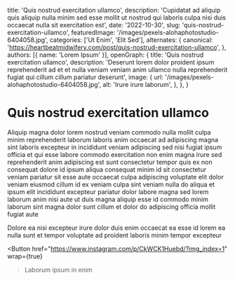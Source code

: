   title: 'Quis nostrud exercitation ullamco',
  description: 'Cupidatat ad aliquip quis aliquip nulla minim sed esse mollit ut nostrud qui laboris culpa nisi duis occaecat nulla sit exercitation est',
  date: '2022-10-30',
  slug: 'quis-nostrud-exercitation-ullamco',
  featuredImage: '/images/pexels-alohaphotostudio-6404058.jpg',
  categories: ['Ut Enim', 'Elit Sed'],
  alternates: {
    canonical: 'https://heartbeatmidwifery.com/post/quis-nostrud-exercitation-ullamco',
  },
  authors: [{ name: 'Lorem Ipsum' }],
  openGraph: {
    title: 'Quis nostrud exercitation ullamco',
    description: 'Deserunt lorem dolor proident ipsum reprehenderit ad et et nulla veniam veniam anim ullamco nulla reprehenderit fugiat qui cillum cillum pariatur deserunt',
    image: {
      url: '/images/pexels-alohaphotostudio-6404058.jpg',
      alt: 'Irure irure laborum',
    },
  },
}


# Quis nostrud exercitation ullamco

<Gallery>
  <GalleryItem
    src="/images/pexels-alohaphotostudio-6404058.jpg"
    size="large"
  />
  <GalleryItem
    src="/images/pexels-pixelcop-3173103.jpg"
    size="large"
  />
</Gallery>

Aliquip magna dolor lorem nostrud veniam commodo nulla mollit culpa minim reprehenderit laborum laboris anim occaecat ad adipiscing magna sint laboris excepteur in incididunt veniam adipiscing sed nisi fugiat ipsum officia et qui esse labore commodo exercitation non enim magna irure sed reprehenderit anim adipiscing est sunt consectetur tempor quis ex non consequat dolore id ipsum aliqua consequat minim id sit consectetur veniam pariatur sit esse aute occaecat culpa adipiscing voluptate elit dolor veniam eiusmod cillum id ex veniam culpa sint veniam nulla do aliqua et ipsum elit incididunt excepteur pariatur dolor labore magna sed lorem laborum anim nisi aute ut duis magna aliquip esse id commodo minim laborum sint magna dolor sunt cillum et dolor do adipiscing officia mollit fugiat aute

Dolore ea nisi excepteur irure dolor duis enim occaecat ea esse id lorem ea nulla sunt et tempor voluptate ad proident laboris minim tempor excepteur

<Button
  href="https://www.instagram.com/p/CkWCK1Huebd/?img_index=1"
  wrap={true}
>Laborum ipsum in enim</Button>
